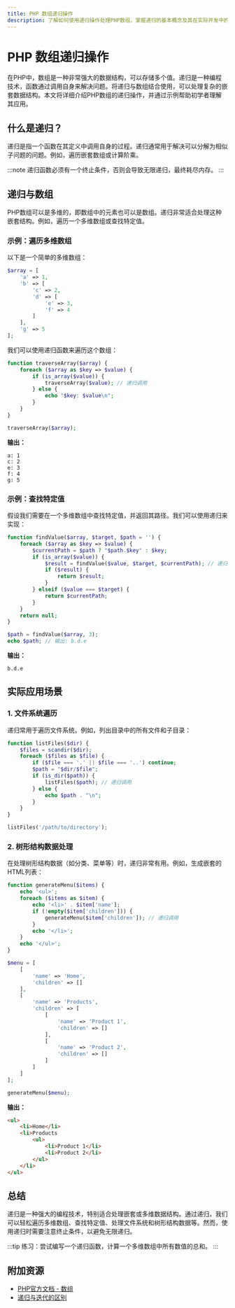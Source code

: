 ```yaml
---
title: PHP 数组递归操作
description: 了解如何使用递归操作处理PHP数组，掌握递归的基本概念及其在实际开发中的应用。
---
```


# PHP 数组递归操作

在PHP中，数组是一种非常强大的数据结构，可以存储多个值。递归是一种编程技术，函数通过调用自身来解决问题。将递归与数组结合使用，可以处理复杂的嵌套数据结构。本文将详细介绍PHP数组的递归操作，并通过示例帮助初学者理解其应用。

## 什么是递归？

递归是指一个函数在其定义中调用自身的过程。递归通常用于解决可以分解为相似子问题的问题。例如，遍历嵌套数组或计算阶乘。

:::note
递归函数必须有一个终止条件，否则会导致无限递归，最终耗尽内存。
:::

## 递归与数组

PHP数组可以是多维的，即数组中的元素也可以是数组。递归非常适合处理这种嵌套结构。例如，遍历一个多维数组或查找特定值。

### 示例：遍历多维数组

以下是一个简单的多维数组：

```php
$array = [
    'a' => 1,
    'b' => [
        'c' => 2,
        'd' => [
            'e' => 3,
            'f' => 4
        ]
    ],
    'g' => 5
];
```

我们可以使用递归函数来遍历这个数组：

```php
function traverseArray($array) {
    foreach ($array as $key => $value) {
        if (is_array($value)) {
            traverseArray($value); // 递归调用
        } else {
            echo "$key: $value\n";
        }
    }
}

traverseArray($array);
```

**输出：**

```
a: 1
c: 2
e: 3
f: 4
g: 5
```

### 示例：查找特定值

假设我们需要在一个多维数组中查找特定值，并返回其路径。我们可以使用递归来实现：

```php
function findValue($array, $target, $path = '') {
    foreach ($array as $key => $value) {
        $currentPath = $path ? "$path.$key" : $key;
        if (is_array($value)) {
            $result = findValue($value, $target, $currentPath); // 递归调用
            if ($result) {
                return $result;
            }
        } elseif ($value === $target) {
            return $currentPath;
        }
    }
    return null;
}

$path = findValue($array, 3);
echo $path; // 输出: b.d.e
```

**输出：**

```
b.d.e
```

## 实际应用场景

### 1. 文件系统遍历

递归常用于遍历文件系统。例如，列出目录中的所有文件和子目录：

```php
function listFiles($dir) {
    $files = scandir($dir);
    foreach ($files as $file) {
        if ($file === '.' || $file === '..') continue;
        $path = "$dir/$file";
        if (is_dir($path)) {
            listFiles($path); // 递归调用
        } else {
            echo $path . "\n";
        }
    }
}

listFiles('/path/to/directory');
```

### 2. 树形结构数据处理

在处理树形结构数据（如分类、菜单等）时，递归非常有用。例如，生成嵌套的HTML列表：

```php
function generateMenu($items) {
    echo '<ul>';
    foreach ($items as $item) {
        echo '<li>' . $item['name'];
        if (!empty($item['children'])) {
            generateMenu($item['children']); // 递归调用
        }
        echo '</li>';
    }
    echo '</ul>';
}

$menu = [
    [
        'name' => 'Home',
        'children' => []
    ],
    [
        'name' => 'Products',
        'children' => [
            [
                'name' => 'Product 1',
                'children' => []
            ],
            [
                'name' => 'Product 2',
                'children' => []
            ]
        ]
    ]
];

generateMenu($menu);
```

**输出：**

```html
<ul>
    <li>Home</li>
    <li>Products
        <ul>
            <li>Product 1</li>
            <li>Product 2</li>
        </ul>
    </li>
</ul>
```

## 总结

递归是一种强大的编程技术，特别适合处理嵌套或多维数据结构。通过递归，我们可以轻松遍历多维数组、查找特定值、处理文件系统和树形结构数据等。然而，使用递归时需要注意终止条件，以避免无限递归。

:::tip
练习：尝试编写一个递归函数，计算一个多维数组中所有数值的总和。
:::

## 附加资源

- [PHP官方文档 - 数组](https://www.php.net/manual/en/language.types.array.php)
- [递归与迭代的区别](https://en.wikipedia.org/wiki/Recursion_(computer_science))